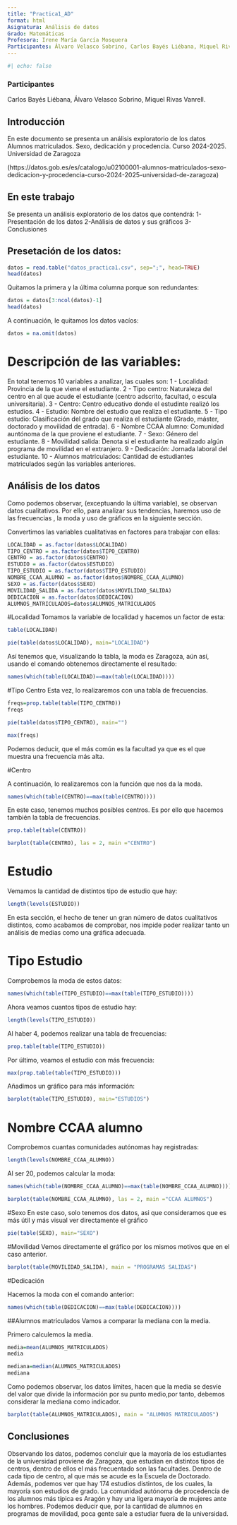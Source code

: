 ```yaml
---
title: "Practica1_AD"
format: html
Asignatura: Análisis de datos
Grado: Matemáticas
Profesora: Irene María García Mosquera
Participantes: Álvaro Velasco Sobrino, Carlos Bayés Liébana, Miquel Rivas Vanrell
---
```


```r
#| echo: false
```

### Participantes
Carlos Bayés Liébana,
Álvaro Velasco Sobrino,
Miquel Rivas Vanrell.


## Introducción
En este documento se presenta un análisis exploratorio de los datos Alumnos matriculados. Sexo, dedicación y procedencia. Curso 2024-2025. Universidad de Zaragoza

(https://datos.gob.es/es/catalogo/u02100001-alumnos-matriculados-sexo-dedicacion-y-procedencia-curso-2024-2025-universidad-de-zaragoza)

## En este trabajo

Se presenta un análisis exploratorio de los datos que contendrá: 1-Presentación de los datos 2-Análisis de datos y sus gráficos 3-Conclusiones

## Presetación de los datos:

```r
datos = read.table("datos_practica1.csv", sep=";", head=TRUE)
head(datos)
```

Quitamos la primera y la última columna porque son redundantes:

```r
datos = datos[3:ncol(datos)-1]
head(datos)
```

A continuación, le quitamos los datos vacíos:

```r
datos = na.omit(datos)
```

# Descripción de las variables:

En total tenemos 10 variables a analizar, las cuales son: 1 - Localidad: Provincia de la que viene el estudiante. 2 - Tipo centro: Naturaleza del centro en al que acude el estudiante (centro adscrito, facultad, o escula universitaria). 3 - Centro: Centro educativo donde el estudinte realizó los estudios. 4 - Estudio: Nombre del estudio que realiza el estudiante. 5 - Tipo estudio: Clasificación del grado que realiza el estudiante (Grado, máster, doctorado y movilidad de entrada). 6 - Nombre CCAA alumno: Comunidad auntónoma de la que proviene el estudiante. 7 - Sexo: Género del estudiante. 8 - Movilidad salida: Denota si el estudiante ha realizado algún programa de movilidad en el extranjero. 9 - Dedicación: Jornada laboral del estudiante. 10 - Alumnos matriculados: Cantidad de estudiantes matriculados según las variables anteriores.

## Análisis de los datos

Como podemos observar, (exceptuando la última variable), se observan datos cualitativos. Por ello, para analizar sus tendencias, haremos uso de las frecuencias , la moda y uso de gráficos en la siguiente sección.

Convertimos las variables cualitativas en factores para trabajar con ellas:

```r
LOCALIDAD = as.factor(datos$LOCALIDAD)
TIPO_CENTRO = as.factor(datos$TIPO_CENTRO)
CENTRO = as.factor(datos$CENTRO)
ESTUDIO = as.factor(datos$ESTUDIO)
TIPO_ESTUDIO = as.factor(datos$TIPO_ESTUDIO)
NOMBRE_CCAA_ALUMNO = as.factor(datos$NOMBRE_CCAA_ALUMNO)
SEXO = as.factor(datos$SEXO)
MOVILIDAD_SALIDA = as.factor(datos$MOVILIDAD_SALIDA)
DEDICACION = as.factor(datos$DEDICACION)
ALUMNOS_MATRICULADOS=datos$ALUMNOS_MATRICULADOS
```

#Localidad Tomamos la variable de localidad y hacemos un factor de esta:

```r
table(LOCALIDAD)
```

```r
pie(table(datos$LOCALIDAD), main="LOCALIDAD")
```

Así tenemos que, visualizando la tabla, la moda es Zaragoza, aún así, usando el comando obtenemos directamente el resultado:

```r
names(which(table(LOCALIDAD)==max(table(LOCALIDAD))))
```

#Tipo Centro Esta vez, lo realizaremos con una tabla de frecuencias.

```r
freqs=prop.table(table(TIPO_CENTRO))
freqs

```

```r
pie(table(datos$TIPO_CENTRO), main="")
```

```r
max(freqs)
```

Podemos deducir, que el más común es la facultad ya que es el que muestra una frecuencia más alta.

#Centro

A continuación, lo realizaremos con la función que nos da la moda.

```r
names(which(table(CENTRO)==max(table(CENTRO))))
```

En este caso, tenemos muchos posibles centros. Es por ello que hacemos también la tabla de frecuencias.

```r
prop.table(table(CENTRO))
```

```r
barplot(table(CENTRO), las = 2, main ="CENTRO")
```

# Estudio

Vemamos la cantidad de distintos tipo de estudio que hay:

```r
length(levels(ESTUDIO))
```

En esta sección, el hecho de tener un gran número de datos cualitativos distintos, como acabamos de comprobar, nos impide poder realizar tanto un análisis de medias como una gráfica adecuada.

# Tipo Estudio

Comprobemos la moda de estos datos:

```r
names(which(table(TIPO_ESTUDIO)==max(table(TIPO_ESTUDIO))))
```

Ahora veamos cuantos tipos de estudio hay:

```r
length(levels(TIPO_ESTUDIO))
```

Al haber 4, podemos realizar una tabla de frecuencias:

```r
prop.table(table(TIPO_ESTUDIO))
```

Por último, veamos el estudio con más frecuencia:

```r
max(prop.table(table(TIPO_ESTUDIO)))

```

Añadimos un gráfico para más información:

```r
barplot(table(TIPO_ESTUDIO), main="ESTUDIOS")
```

# Nombre CCAA alumno

Comprobemos cuantas comunidades autónomas hay registradas:

```r
length(levels(NOMBRE_CCAA_ALUMNO))
```

Al ser 20, podemos calcular la moda:

```r
names(which(table(NOMBRE_CCAA_ALUMNO)==max(table(NOMBRE_CCAA_ALUMNO))))
```

```r
barplot(table(NOMBRE_CCAA_ALUMNO), las = 2, main ="CCAA ALUMNOS")
```

#Sexo En este caso, solo tenemos dos datos, asi que consideramos que es más útil y más visual ver directamente el gráfico

```r
pie(table(SEXO), main="SEXO")
```

#Movilidad Vemos directamente el gráfico por los mismos motivos que en el caso anterior.

```r
barplot(table(MOVILIDAD_SALIDA), main = "PROGRAMAS SALIDAS")
```

#Dedicación

Hacemos la moda con el comando anterior:

```r
names(which(table(DEDICACION)==max(table(DEDICACION))))
```

##Alumnos matriculados Vamos a comparar la mediana con la media.

Primero calculemos la media.

```r
media=mean(ALUMNOS_MATRICULADOS)
media
```

```r
mediana=median(ALUMNOS_MATRICULADOS)
mediana
```

Como podemos observar, los datos límites, hacen que la media se desvíe del valor que divide la información por su punto medio,por tanto, debemos considerar la mediana como indicador.

```r
barplot(table(ALUMNOS_MATRICULADOS), main = "ALUMNOS MATRICULADOS")
```

## Conclusiones

Observando los datos, podemos concluir que la mayoría de los estudiantes de la universidad proviene de Zaragoza, que estudian en distintos tipos de centros, dentro de ellos el más frecuentado son las facultades. Dentro de cada tipo de centro, al que más se acude es la Escuela de Doctorado. Además, podemos ver que hay 174 estudios distintos, de los cuales, la mayoría son estudios de grado. La comunidad autónoma de procedencia de los alumnos más típica es Aragón y hay una ligera mayoría de mujeres ante los hombres. Podemos deducir que, por la cantidad de alumnos en programas de movilidad, poca gente sale a estudiar fuera de la universidad.
